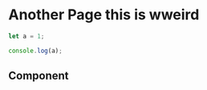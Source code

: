 # Another Page this is wweird

```js filename="demo.js" {3} copy
let a = 1;

console.log(a);
```

## Component
